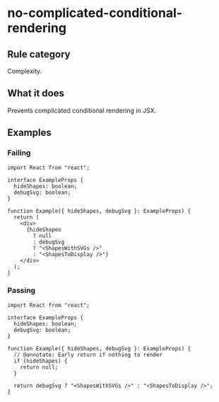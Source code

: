 # no-complicated-conditional-rendering

## Rule category

Complexity.

## What it does

Prevents complicated conditional rendering in JSX.

## Examples

### Failing

```tsx twoslash
import React from "react";

interface ExampleProps {
  hideShapes: boolean;
  debugSvg: boolean;
}

function Example({ hideShapes, debugSvg }: ExampleProps) {
  return (
    <div>
      {hideShapes
        ? null
        : debugSvg
        ? "<ShapesWithSVGs />"
        : "<ShapesToDisplay />"}
    </div>
  );
}
```

### Passing

```tsx twoslash
import React from "react";

interface ExampleProps {
  hideShapes: boolean;
  debugSvg: boolean;
}

function Example({ hideShapes, debugSvg }: ExampleProps) {
  // @annotate: Early return if nothing to render
  if (hideShapes) {
    return null;
  }

  return debugSvg ? "<ShapesWithSVGs />" : "<ShapesToDisplay />";
}
```
